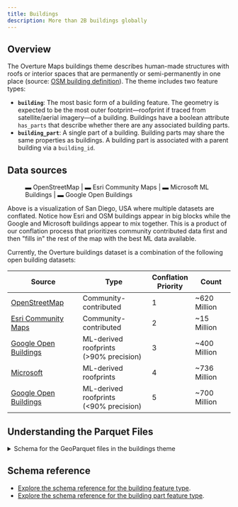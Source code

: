 ```yaml
---
title: Buildings
description: More than 2B buildings globally
---
```



## Overview

The Overture Maps buildings theme describes human-made structures with roofs or interior spaces that are permanently or semi-permanently in one place (source: [OSM building definition](https://wiki.openstreetmap.org/wiki/Key:building)). The theme includes two feature types:

- **`building`**: The most basic form of a building feature. The geometry is expected to be the most outer footprint&mdash;roofprint if traced from satellite/aerial imagery&mdash;of a building. Buildings have a boolean attribute `has_parts` that describe whether there are any associated building parts.
- **`building_part`**: A single part of a building. Building parts may share the same properties as buildings. A building part is associated with a parent building via a `building_id`.





## Data sources

<figure>
  <BuildingsMap></BuildingsMap>
  <!-- <ThemedImage
    alt="Overture buildings in San Diego"
    sources={{
      light: useBaseUrl('/img/guides/buildings/san_diego_buildings_3.jpg'),
      dark: useBaseUrl('/img/guides/buildings/san_diego_buildings_3.jpg'),
    }}
  /> -->
  <figcaption>
  <div style={{'textAlign':'center'}}>
    <span style={{'backgroundColor':'rgb(36,39,47)', padding:2}}>
    <span style={{color:'rgb(194,42,87)'}}>&#x25AC;   <span style={{color:'white'}}>OpenStreetMap | </span></span>
    <span style={{color:'rgb(4,151,188)'}}>&#x25AC;   <span style={{color:'white'}}>Esri Community Maps | </span></span>
    <span style={{color:'rgb(243,175,102)'}}>&#x25AC; <span style={{color:'white'}}>Microsoft ML Buildings | </span></span>
    <span style={{color:'rgb(236,253,188)'}}>&#x25AC; <span style={{color:'white'}}>Google Open Buildings </span></span>
    </span>
  </div>
  </figcaption>
</figure>

Above is a visualization of San Diego, USA where multiple datasets are conflated. Notice how Esri and OSM buildings appear in big blocks while the Google and Microsoft buildings appear to mix together. This is a product of our conflation process that prioritizes community contributed data first and then "fills in" the rest of the map with the best ML data available.

Currently, the Overture buildings dataset is a combination of the following open building datasets:

| Source                     |  Type                 | Conflation <br /> Priority | Count    |
| -------------------------- | --------------------- | -------------------------- | ----------- |
| [OpenStreetMap](//osm.org) | Community-contributed | 1                          |~620 Million  |
| [Esri Community Maps](https://communitymaps.arcgis.com/home) | Community-contributed | 2| ~15 Million |
| [Google Open Buildings](https://sites.research.google/open-buildings/)| ML-derived roofprints<br />  (&gt;90% precision) | 3|~400 Million |
| [Microsoft](https://github.com/microsoft/GlobalMLBuildingFootprints) |ML-derived roofprints  | 4|~736 Million |
| [Google Open Buildings](https://sites.research.google/open-buildings/)| ML-derived roofprints<br />  (&lt;90% precision) | 5|~700 Million |

## Understanding the Parquet Files

<details>
        <summary>Schema for the GeoParquet files in the buildings theme</summary>
        <div>
<Tabs>
<TabItem value="building" label="building" default>

| column                 | type    | description |
| ---------------------- | ------- | ------------ |
| id                     | varchar | A feature ID that may be associated with the Global Entity Reference System (GERS) if—and-only-if the feature represents an entity that is part of GERS. |
| geometry               | blob    | A building's geometry is defined as its footprint or roofprint (if traced from aerial/satellite imagery). MUST be a Polygon as defined by GeoJSON schema. |
| bbox                   | struct  | Area defined by two longitudes and two latitudes: latitude is a decimal number between -90.0 and 90.0; longitude is a decimal number between -180.0 and 180.0. |
| version                | integer | Version number of the feature, incremented in each Overture release where the geometry or attributes of this feature changed.
| sources                | struct  | The array of source information for the properties of a given feature. Each source object lists the property in JSON Pointer notation and the dataset from which that specific value originated. |
| subtype                | varchar | A broad category of the building type and purpose. |
| names                  | struct  | The name associated with the feature. The first entry in the array of names must have a "local" language. |
| class                  | varchar | Further delineation of the building's built purpose. |
| level                  | integer | The building feature's Z-order, i.e., stacking order. A Z-order of 0 is ground level. |
| has_parts              | boolean | Flag indicating whether the building has parts. |
| is_underground         | boolean | Whether the entire building or part is completely below ground. This is useful for rendering which typically omits these buildings or styles them differently because they are not visible above ground. This is different than the level column which is used to indicate z-ordering of elements and negative values may be above ground. |
| height                 | double  | Height of the building or part in meters. The height is the distance from the lowest point to the highest point. |
| num_floors             | integer | Number of above-ground floors of the building or part. |
| num_floors_underground | integer | Number of below-ground floors of the building or part.
| min_height             | double  | The height of the bottom part of building in meters. Used if a building or part of building starts above the ground level. |
| min_floor              | integer | The "start" floor of a building or building part. Indicates that the building or part is "floating" and its bottom-most floor is above ground level, usually because it is part of a larger building in which some parts do reach ground level. |
| facade_color           | varchar | The color (name or color triplet) of the facade of a building or building part in hexadecimal. |
| facade_material        | varchar | The outer surface material of building facade. |
| roof_material          | varchar | The outermost material of the roof. |
| roof_shape             | varchar | The shape of the roof. |
| roof_direction         | double  | Bearing of the roof ridge line. |
| roof_orientation       | varchar | Orientation of the roof shape relative to the footprint shape. Either "along" or "across." |
| roof_color             | varchar | The color (name or color triplet) of the roof of a building or building part in hexadecimal. |

</TabItem>
<TabItem value="building_part" label="building_part" default>
| column                 | type    | description |
| ---------------------- | ------- | ------------ |
| id                     | varchar | A feature ID that may be associated with the Global Entity Reference System (GERS) if—and-only-if the feature represents an entity that is part of GERS. |
| geometry               | blob    | A building's geometry is defined as its footprint or roofprint (if traced from aerial/satellite imagery). MUST be a Polygon as defined by GeoJSON schema. |
| bbox                   | struct  | Area defined by two longitudes and two latitudes: latitude is a decimal number between -90.0 and 90.0; longitude is a decimal number between -180.0 and 180.0. |
| version                | integer | Version number of the feature, incremented in each Overture release where the geometry or attributes of this feature changed.
| sources                | struct  | The array of source information for the properties of a given feature. Each source object lists the property in JSON Pointer notation and the dataset from which that specific value originated. |
| names                  | struct  | The name associated with the feature. The first entry in the array of names must have a "local" language. |
| level                  | integer | The building feature's Z-order, i.e., stacking order. A Z-order of 0 is ground level. |
| is_underground         | boolean | Whether the entire building or part is completely below ground. This is useful for rendering which typically omits these buildings or styles them differently because they are not visible above ground. This is different than the level column which is used to indicate z-ordering of elements and negative values may be above ground. |
| height                 | double  | Height of the building or part in meters. The height is the distance from the lowest point to the highest point. |
| num_floors             | integer | Number of above-ground floors of the building or part. |
| num_floors_underground | integer | Number of below-ground floors of the building or part. |
| min_height             | double  | The height of the bottom part of building in meters. Used if a building or part of building starts above the ground level. |
| min_floor              | integer | The "start" floor of a building or building part. Indicates that the building or part is "floating" and its bottom-most floor is above ground level, usually because it is part of a larger building in which some parts do reach ground level. |
| facade_color           | varchar | The color (name or color triplet) of the facade of a building or building part in hexadecimal. |
| facade_material        | varchar | The outer surface material of building facade. |
| roof_material          | varchar | The outermost material of the roof. |
| roof_shape             | varchar | The shape of the roof. |
| roof_direction         | double  | Bearing of the roof ridge line. |
| roof_orientation       | varchar | Orientation of the roof shape relative to the footprint shape. Either "along" or "across." |
| roof_color             | varchar | The color (name or color triplet) of the roof of a building or building part in hexadecimal. |
| building_id            | varchar | The building ID to which this part belongs.|

</TabItem>
</Tabs>
</div>
</details>

## Schema reference

- [Explore the schema reference for the building feature type](/schema/reference/buildings/building).
- [Explore the schema reference for the building part feature type](/schema/reference/buildings/building_part).
